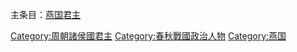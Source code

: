 {{Catnav|頁面分類|历史|各國歷史|中国历史|中国君主|周朝君主}}
{{Catnav|頁面分類|人物|各國人物|中国人|中国君主|周朝君主}}
{{Catnav|頁面分類|...|周朝|春秋战国|春秋戰國人物}}
{{Catnav|頁面分類|...|中国朝代|各朝代中国人|春秋戰國人物}}

主条目：[[燕国君主|燕国君主]]

[[Category:周朝諸侯國君主|Category:周朝諸侯國君主]]
[[Category:春秋戰國政治人物|Category:春秋戰國政治人物]]
[[Category:燕国|Category:燕国]]